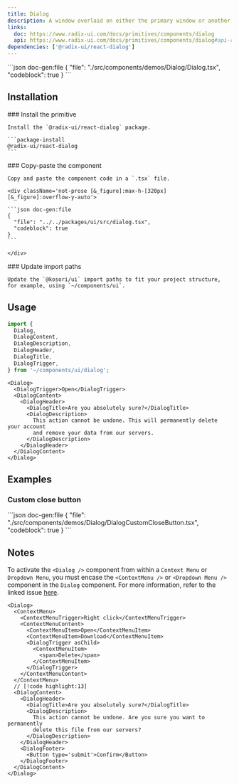```yaml
---
title: Dialog
description: A window overlaid on either the primary window or another dialog window, rendering the content underneath inert.
links:
  doc: https://www.radix-ui.com/docs/primitives/components/dialog
  api: https://www.radix-ui.com/docs/primitives/components/dialog#api-reference
dependencies: ['@radix-ui/react-dialog']
---
```


<ComponentPreview name='dialog'>
```json doc-gen:file
{
  "file": "./src/components/demos/Dialog/Dialog.tsx",
  "codeblock": true
}
```
</ComponentPreview>

## Installation

<Steps>

  <Step>
    ### Install the primitive
    
    Install the `@radix-ui/react-dialog` package.

    ```package-install
    @radix-ui/react-dialog
    ```

  </Step>
    
  <Step>
    ### Copy-paste the component
    
    Copy and paste the component code in a `.tsx` file.

    <div className='not-prose [&_figure]:max-h-[320px] [&_figure]:overflow-y-auto'>

    ```json doc-gen:file
    {
      "file": "../../packages/ui/src/dialog.tsx",
      "codeblock": true
    }
    ```

    </div>

  </Step>

  <Step>
    ### Update import paths

    Update the `@kosori/ui` import paths to fit your project structure, for example, using `~/components/ui`.

  </Step>

</Steps>

## Usage

```ts
import {
  Dialog,
  DialogContent,
  DialogDescription,
  DialogHeader,
  DialogTitle,
  DialogTrigger,
} from '~/components/ui/dialog';
```

```tsx
<Dialog>
  <DialogTrigger>Open</DialogTrigger>
  <DialogContent>
    <DialogHeader>
      <DialogTitle>Are you absolutely sure?</DialogTitle>
      <DialogDescription>
        This action cannot be undone. This will permanently delete your account
        and remove your data from our servers.
      </DialogDescription>
    </DialogHeader>
  </DialogContent>
</Dialog>
```

## Examples

### Custom close button

<ComponentPreview name='dialog-custom-close-button'>
```json doc-gen:file
{
  "file": "./src/components/demos/Dialog/DialogCustomCloseButton.tsx",
  "codeblock": true
}
```
</ComponentPreview>

## Notes

To activate the `<Dialog />` component from within a `Context Menu` or `Dropdown Menu`, you must encase the `<ContextMenu />` or `<Dropdown Menu />` component in the `Dialog` component. For more information, refer to the linked issue [here](https://github.com/radix-ui/primitives/issues/1836).

```tsx
<Dialog>
  <ContextMenu>
    <ContextMenuTrigger>Right click</ContextMenuTrigger>
    <ContextMenuContent>
      <ContextMenuItem>Open</ContextMenuItem>
      <ContextMenuItem>Download</ContextMenuItem>
      <DialogTrigger asChild>
        <ContextMenuItem>
          <span>Delete</span>
        </ContextMenuItem>
      </DialogTrigger>
    </ContextMenuContent>
  </ContextMenu>
  // [!code highlight:13]
  <DialogContent>
    <DialogHeader>
      <DialogTitle>Are you absolutely sure?</DialogTitle>
      <DialogDescription>
        This action cannot be undone. Are you sure you want to permanently
        delete this file from our servers?
      </DialogDescription>
    </DialogHeader>
    <DialogFooter>
      <Button type='submit'>Confirm</Button>
    </DialogFooter>
  </DialogContent>
</Dialog>
```
